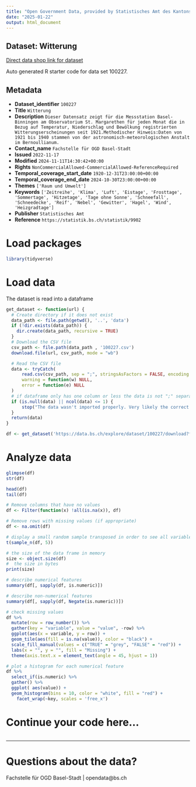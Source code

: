 ```yaml
---
title: "Open Government Data, provided by Statistisches Amt des Kantons Basel-Stadt - Fachstelle OGD"
date: "2025-01-22"
output: html_document
---
```


## Dataset: Witterung

[Direct data shop link for dataset](https://data.bs.ch/explore/dataset/100227)

Auto generated R starter code for data set 100227.

## Metadata

- **Dataset_identifier** `100227`
- **Title** `Witterung`
- **Description** `Dieser Datensatz zeigt für die Messstation Basel-Binningen am Observatorium St. Margarethen für jeden Monat die in Bezug auf Temperatur, Niederschlag und Bewölkung registrierten Witterungserscheinungen seit 1921.Methodischer Hinweis:Daten von 1921 bis 1940 stammen von der astronomisch-meteorologischen Anstalt im Bernoullianum.`
- **Contact_name** `Fachstelle für OGD Basel-Stadt`
- **Issued** `2022-11-17`
- **Modified** `2024-11-11T14:30:42+00:00`
- **Rights** `NonCommercialAllowed-CommercialAllowed-ReferenceRequired`
- **Temporal_coverage_start_date** `1920-12-31T23:00:00+00:00`
- **Temporal_coverage_end_date** `2024-10-30T23:00:00+00:00`
- **Themes** `['Raum und Umwelt']`
- **Keywords** `['Zeitreihe', 'Klima', 'Luft', 'Eistage', 'Frosttage', 'Sommertage', 'Hitzetage', 'Tage ohne Sonne', 'Schneefall', 'Schneedecke', 'Reif', 'Nebel', 'Gewitter', 'Hagel', 'Wind', 'Heizgradtage']`
- **Publisher** `Statistisches Amt`
- **Reference** `https://statistik.bs.ch/statistik/9902`


# Load packages

```r

library(tidyverse)
```

# Load data

The dataset is read into a dataframe

```r
get_dataset <- function(url) {
  # Create directory if it does not exist
  data_path <- file.path(getwd(), '..', 'data')
  if (!dir.exists(data_path)) {
    dir.create(data_path, recursive = TRUE)
  }
  # Download the CSV file
  csv_path <- file.path(data_path , '100227.csv')
  download.file(url, csv_path, mode = "wb")

  # Read the CSV file
  data <- tryCatch(
      read.csv(csv_path, sep = ";", stringsAsFactors = FALSE, encoding = "UTF-8"),
      warning = function(w) NULL,
      error = function(e) NULL
  )
  # if dataframe only has one column or less the data is not ";" separated
  if (is.null(data) || ncol(data) <= 1) {
      stop("The data wasn't imported properly. Very likely the correct separator couldn't be found.\nPlease check the dataset manually and adjust the code.")
  }
  return(data)
}
```

```r

df <- get_dataset('https://data.bs.ch/explore/dataset/100227/download?format=csv&timezone=Europe%2FZurich')

```

# Analyze data

```r

glimpse(df)
str(df)

head(df)
tail(df)

```

```r
# Remove columns that have no values
df <- Filter(function(x) !all(is.na(x)), df)

# Remove rows with missing values (if appropriate)
df <- na.omit(df)
```

```r
# display a small random sample transposed in order to see all variables
t(sample_n(df, 5))
```

```r
# the size of the data frame in memory
size <- object.size(df)
#  the size in bytes
print(size)
```

```r
# describe numerical features
summary(df[, sapply(df, is.numeric)])
```

```r
# describe non-numerical features
summary(df[, sapply(df, Negate(is.numeric))])
```

```r
# check missing values
df %>%
  mutate(row = row_number()) %>%
  gather(key = "variable", value = "value", -row) %>%
  ggplot(aes(x = variable, y = row)) +
  geom_tile(aes(fill = is.na(value)), color = "black") +
  scale_fill_manual(values = c("TRUE" = "grey", "FALSE" = "red")) +
  labs(x = "", y = "", fill = "Missing") +
  theme(axis.text.x = element_text(angle = 45, hjust = 1))
```

```r
# plot a histogram for each numerical feature
df %>%
  select_if(is.numeric) %>%
  gather() %>%
  ggplot( aes(value)) +
  geom_histogram(bins = 10, color = "white", fill = "red") +
    facet_wrap(~key, scales = 'free_x')
```

# Continue your code here...

```r

```
------------------------------------------------------------------------

# Questions about the data?

Fachstelle für OGD Basel-Stadt | opendata@bs.ch
